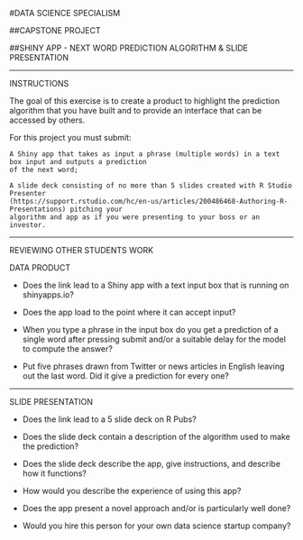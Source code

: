 #DATA SCIENCE SPECIALISM

##CAPSTONE PROJECT

##SHINY APP - NEXT WORD PREDICTION ALGORITHM & SLIDE PRESENTATION

-------------------

INSTRUCTIONS

The goal of this exercise is to create a product to highlight the prediction algorithm that you have built and 
to provide an interface that can be accessed by others. 

For this project you must submit:

    A Shiny app that takes as input a phrase (multiple words) in a text box input and outputs a prediction 
    of the next word;
    
    A slide deck consisting of no more than 5 slides created with R Studio Presenter 
    (https://support.rstudio.com/hc/en-us/articles/200486468-Authoring-R-Presentations) pitching your 
    algorithm and app as if you were presenting to your boss or an investor.

----------------------------

REVIEWING OTHER STUDENTS WORK

DATA PRODUCT

- Does the link lead to a Shiny app with a text input box that is running on shinyapps.io?

- Does the app load to the point where it can accept input?

- When you type a phrase in the input box do you get a prediction of a single word after pressing submit 
  and/or a suitable delay for the model to compute the answer?
  
- Put five phrases drawn from Twitter or news articles in English leaving out the last word. Did it 
  give a prediction for every one?
  
---------------------------

SLIDE PRESENTATION

-    Does the link lead to a 5 slide deck on R Pubs?

-    Does the slide deck contain a description of the algorithm used to make the prediction?
    
-    Does the slide deck describe the app, give instructions, and describe how it functions?
    
-    How would you describe the experience of using this app?
    
-    Does the app present a novel approach and/or is particularly well done?
    
-    Would you hire this person for your own data science startup company?
